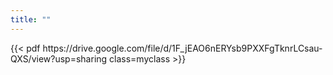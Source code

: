 ```yaml
---
title: ""
---
```

<style>
.myclass {
  max-width: 100%;
  width: 600px;
  height: 600px;
  border: 10px solid rgba(200,0,0,.2);
  margin: 0;
}
</style>
{{< pdf https://drive.google.com/file/d/1F_jEAO6nERYsb9PXXFgTknrLCsau-QXS/view?usp=sharing class=myclass >}}

